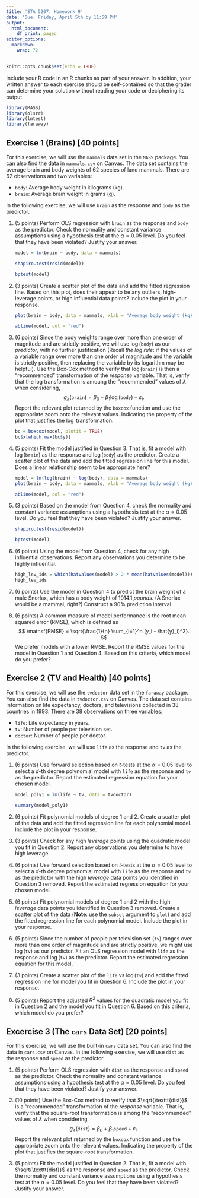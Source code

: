 ```yaml
---
title: 'STA 5207: Homework 9'
date: 'Due: Friday, April 5th by 11:59 PM'
output:
  html_document:
    df_print: paged
editor_options:
  markdown:
    wrap: 72
---
```


```r
knitr::opts_chunk$set(echo = TRUE)
```

Include your R code in an R chunks as part of your answer. In addition,
your written answer to each exercise should be self-contained so that
the grader can determine your solution without reading your code or
deciphering its output.

```r
library(MASS)
library(olsrr)
library(lmtest)
library(faraway)
```

## Exercise 1 (Brains) [40 points]

For this exercise, we will use the `mammals` data set in the `MASS`
package. You can also find the data in `mammals.csv` on Canvas. The data
set contains the average brain and body weights of 62 species of land
mammals. There are 62 observations and two variables:

-   `body`: Average body weight in kilograms (kg).
-   `brain`: Average brain weight in grams (g).

In the following exercise, we will use `brain` as the response and
`body` as the predictor.

1.  (5 points) Perform OLS regression with `brain` as the response and
    `body` as the predictor. Check the normality and constant variance
    assumptions using a hypothesis test at the $\alpha = 0.05$ level. Do
    you feel that they have been violated? Justify your answer.

    ```r
    model = lm(brain ~ body, data = mammals)

    shapiro.test(resid(model))

    bptest(model)
    ```

2.  (3 points) Create a scatter plot of the data and add the fitted
    regression line. Based on this plot, does their appear to be any
    outliers, high-leverage points, or high influential data points?
    Include the plot in your response.

    ```r
    plot(brain ~ body, data = mammals, xlab = "Average body weight (kg)", ylab = "Average brain weight (g)")

    abline(model, col = "red")
    ```

3.  (6 points) Since the body weights range over more than one order of
    magnitude and are strictly positive, we will use
    $\log(\texttt{body})$ as our *predictor*, with no further
    justification (Recall *the log rule*: if the values of a variable
    range over more than one order of magnitude and the variable is
    strictly positive, then replacing the variable by its logarithm may
    be helpful). Use the Box-Cox method to verify that
    $\log(\texttt{brain})$ is then a "recommended" transformation of the
    *response* variable. That is, verify that the log transformation is
    amoung the "recommended" values of $\lambda$ when considering, $$
    g_{\lambda}(\texttt{brain}) = \beta_0 + \beta_1 \log(\texttt{body}) + \varepsilon_i.
    $$ Report the relevant plot returned by the `boxcox` function and
    use the appropriate zoom onto the relevant values. Indicating the
    property of the plot that justifies the $\log$ transformation.

    ```r
    bc = boxcox(model, plotit = TRUE)
    bc$x[which.max(bc$y)]
    ```

4.  (5 points) Fit the model justified in Question 3. That is, fit a
    model with $\log(\texttt{brain})$ as the response and
    $\log(\texttt{body})$ as the predictor. Create a scatter plot of the
    data and add the fitted regression line for this model. Does a
    linear relationship seem to be appropriate here?

    ```r
    model = lm(log(brain) ~ log(body), data = mammals)
    plot(brain ~ body, data = mammals, xlab = "Average body weight (kg)", ylab = "Average brain weight (g)")

    abline(model, col = "red")
    ```

5.  (3 points) Based on the model from Question 4, check the normality
    and constant variance assumptions using a hypothesis test at the
    $\alpha = 0.05$ level. Do you feel that they have been violated?
    Justify your answer.

    ```r
    shapiro.test(resid(model))

    bptest(model)
    ```

6.  (6 points) Using the model from Question 4, check for any high
    influential observations. Report any observations you determine to
    be highly influential.

    ```r
    high_lev_ids = which(hatvalues(model) > 2 * mean(hatvalues(model)))
    high_lev_ids
    ```

7.  (6 points) Use the model in Question 4 to predict the brain weight
    of a male Snorlax, which has a body weight of 1014.1 *pounds*. (A
    Snorlax would be a mammal, right?) Construct a 90% prediction
    interval.

8.  (6 points) A common measure of model performance is the root mean
    squared error (RMSE), which is defined as $$
    \mathsf{RMSE} = \sqrt{\frac{1}{n} \sum_{i=1}^n (y_i - \hat{y}_i)^2}.
    $$ We prefer models with a lower $\mathsf{RMSE}$. Report the
    $\mathsf{RMSE}$ values for the model in Question 1 and Question 4.
    Based on this criteria, which model do you prefer?

## Exercise 2 (TV and Health) [40 points]

For this exercise, we will use the `tvdoctor` data set in the `faraway`
package. You can also find the data in `tvdoctor.csv` on Canvas. The
data set contains information on life expectancy, doctors, and
televisions collected in 38 countries in 1993. There are 38 observations
on three variables:

-   `life`: Life expectancy in years.
-   `tv`: Number of people per television set.
-   `doctor`: Number of people per doctor.

In the following exercise, we will use `life` as the response and `tv`
as the predictor.

1.  (6 points) Use forward selection based on $t$-tests at the
    $\alpha = 0.05$ level to select a $d$-th degree polynomial model
    with `life` as the response and `tv` as the predictor. Report the
    estimated regression equation for your chosen model.

    ```r
    model_poly1 = lm(life ~ tv, data = tvdoctor)

    summary(model_poly1)
    ```

2.  (6 points) Fit polynomial models of degree 1 and 2. Create a scatter
    plot of the data and add the fitted regression line for each
    polynomial model. Include the plot in your response.

3.  (3 points) Check for any high *leverage* points using the quadratic
    model you fit in Question 2. Report any observations you determine
    to have high leverage.

4.  (6 points) Use forward selection based on $t$-tests at the
    $\alpha = 0.05$ level to select a $d$-th degree polynomial model
    with `life` as the response and `tv` as the predictor with the high
    *leverage* data points you identified in Question 3 removed. Report
    the estimated regression equation for your chosen model.

5.  (6 points) Fit polynomial models of degree 1 and 2 with the high
    *leverage* data points you identified in Question 3 removed. Create
    a scatter plot of the data (**Note**: use the `subset` argument to
    `plot`) and add the fitted regression line for each polynomial
    model. Include the plot in your response.

6.  (5 points) Since the number of people per television set (`tv`)
    ranges over more than one order of magnitude and are strictly
    positive, we might use $\log(\texttt{tv})$ as our predictor. Fit an
    OLS regression model with `life` as the response and
    $\log(\texttt{tv})$ as the predictor. Report the estimated
    regression equation for this model.

7.  (3 points) Create a scatter plot of the `life` vs
    $\log(\texttt{tv})$ and add the fitted regression line for model you
    fit in Question 6. Include the plot in your response.

8.  (5 points) Report the adjusted $R^2$ values for the quadratic model
    you fit in Question 2 and the model you fit in Question 6. Based on
    this criteria, which model do you prefer?

## Excercise 3 (The `cars` Data Set) [20 points]

For this exercise, we will use the built-in `cars` data set. You can
also find the data in `cars.csv` on Canvas. In the following exercise,
we will use `dist` as the response and `speed` as the predictor.

1.  (5 points) Perform OLS regression with `dist` as the response and
    `speed` as the predictor. Check the normality and constant variance
    assumptions using a hypothesis test at the $\alpha = 0.05$ level. Do
    you feel that they have been violated? Justify your answer.

2.  (10 points) Use the Box-Cox method to verify that
    $\sqrt{\texttt{dist}}$ is a "recommended" transformation of the
    *response* variable. That is, verify that the square-root
    transformation is among the "recommended" values of $\lambda$ when
    considering, $$
    g_{\lambda}(\texttt{dist}) = \beta_0 + \beta_1 \texttt{speed} + \varepsilon_i.
    $$ Report the relevant plot returned by the `boxcox` function and
    use the appropriate zoom onto the relevant values. Indicating the
    property of the plot that justifies the square-root transformation.

3.  (5 points) Fit the model justified in Question 2. That is, fit a
    model with $\sqrt{\texttt{dist}}$ as the response and
    $\texttt{speed}$ as the predictor. Check the normality and constant
    variance assumptions using a hypothesis test at the $\alpha = 0.05$
    level. Do you feel that they have been violated? Justify your
    answer.
